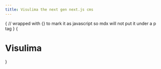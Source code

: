 ```yaml
---
title: Visulima the next gen next.js cms
---
```


{
// wrapped with {} to mark it as javascript so mdx will not put it under a p tag
}
{<h1 className="text-center font-extrabold md:text-5xl mt-8">Visulima</h1>}

